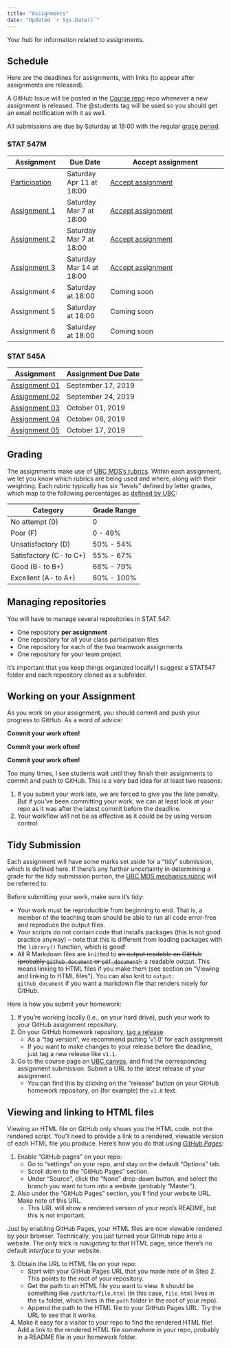 ```yaml
---
title: "Assignments"
date: "Updated `r Sys.Date()`"
---
```


Your hub for information related to assignments. 

## Schedule

Here are the deadlines for assignments, with links (to appear after assignments are released).

A GitHub Issue will be posted in the [Course repo](https://github.com/STAT547-UBC-2019-20/Discussions) repo whenever a new assignment is released. The @students tag will be used so you should get an email notification with it as well.

All submissions are due by Saturday at 18:00 with the regular [grace period](https://stat545.stat.ubc.ca/policies/).

### STAT 547M

| Assignment  | Due Date | Accept assignment  |
|-------------|----------| ---------------------------|
| [Participation](participation/) | Saturday Apr 11 at 18:00 | [Accept assignment](https://classroom.github.com/a/uYT4-Doe) |
| [Assignment 1](/evaluation/assignment_01/assignment_01) | Saturday Mar 7 at 18:00 | [Accept assignment](https://classroom.github.com/a/b3vITuTN)|
| [Assignment 2](/evaluation/assignment_02/assignment_02) | Saturday Mar 7 at 18:00 | [Accept assignment](https://classroom.github.com/a/hTfSIzg6)|
| [Assignment 3](/evaluation/assignment_03/assignment_03) | Saturday Mar 14 at 18:00 | [Accept assignment](https://classroom.github.com/a/5OgwN-FJ)|
| Assignment 4 <!--](/evaluation/assignment_04)--> | Saturday at 18:00 | Coming soon <!-- [Not Available]() -->|
| Assignment 5 <!--](/evaluation/assignment_05)--> | Saturday at 18:00 | Coming soon <!-- [Not Available]() -->|
| Assignment 6 <!--](/evaluation/assignment_06)--> | Saturday at 18:00 | Coming soon <!-- [Not Available]() -->|

### STAT 545A

| Assignment  | Assignment Due Date |
|-------------|---------------------|
| [Assignment 01](/evaluation/hw01/hw01) | September 17, 2019  |
| [Assignment 02](/evaluation/hw02/hw02) | September 24, 2019  |
| [Assignment 03](/evaluation/hw03/hw03) | October 01, 2019    |
| [Assignment 04](/evaluation/hw04/hw04) | October 08, 2019    |
| [Assignment 05](/evaluation/hw05/hw05) | October 17, 2019    |

## Grading

The assignments make use of [UBC MDS's rubrics](https://github.com/UBC-MDS/public/tree/master/rubric). Within each assignment, we let you know which rubrics are being used and where, along with their weighting. Each rubric typically has six "levels" defined by letter grades, which map to the following percentages as [defined by UBC](http://www.calendar.ubc.ca/Vancouver/index.cfm?tree=3,42,96,0):

| Category | Grade Range |
|----------|-------------|
| No attempt (0)          | 0 |
| Poor (F)                | 0 - 49% |
| Unsatisfactory (D)      | 50% - 54% |
| Satisfactory (C- to C+) | 55% - 67% |
| Good (B- to B+)         | 68% - 79% |
| Excellent (A- to A+)    | 80% - 100% |

## Managing repositories

You will have to manage several repositories in STAT 547:

- One repository **per assignment**
- One repository for all your class participation files
- One repository for each of the two teamwork assignments
- One repository for your team project

It's important that you keep things organized locally!
I suggest a STAT547 folder and each repository cloned as a subfolder.

## Working on your Assignment

As you work on your assignment, you should commit and push your progress to GitHub. As a word of advice:

**Commit your work often!**

**Commit your work often!**

**Commit your work often!**

Too many times, I see students wait until they finish their assignments to commit and push to GitHub. This is a very bad idea for at least two reasons:

1. If you submit your work late, we are forced to give you the late penalty. But if you've been committing your work, we can at least look at your repo as it was after the latest commit before the deadline.
2. Your workflow will not be as effective as it could be by using version control.

## Tidy Submission

Each assignment will have some marks set aside for a "tidy" submission, which is defined here. If there's any further uncertainty in determining a grade for the tidy submission portion, the [UBC MDS mechanics rubric](https://github.com/UBC-MDS/public/blob/master/rubric/rubric_mech.md) will be referred to.

Before submitting your work, make sure it's tidy:

- Your work must be reproducible from beginning to end. That is, a member of the teaching team should be able to run all code error-free and reproduce the output files. 
- Your scripts do not contain code that installs packages (this is not good practice anyway) – note that this is different from loading packages with the `library()` function, which is good!
- All R Markdown files are `knit`ted to ~~an output readable on GitHub (probably `github_document` or `pdf_document`).~~ a readable output. This means linking to HTML files if you make them (see section on "Viewing and linking to HTML files"). You can also knit to `output: github_document` if you want a markdown file that renders nicely for GitHub.

Here is how you submit your homework:

1. If you're working locally (i.e., on your hard drive), push your work to your GitHub assignment repository.
2. On your GitHub homework repository, [tag a release](https://help.github.com/articles/creating-releases/).
	- As a "tag version", we recommend putting 'v1.0' for each assignment
	- If you want to make changes to your release before the deadline, just tag a new release like `v1.1`.
3. Go to the course page on [UBC canvas](https://canvas.ubc.ca), and find the corresponding assignment submission. Submit a URL to the latest release of your assignment. 
	- You can find this by clicking on the "release" button on your GitHub homework repository, on (for example) the `v1.0` text. 

## Viewing and linking to HTML files

Viewing an HTML file on GitHub only shows you the HTML code, not the rendered script. You'll need to provide a link to a rendered, viewable version of each HTML file you produce. Here's how you do that using [_GitHub Pages_](https://pages.github.com/):

1. Enable "GitHub pages" on your repo:
    - Go to "settings" on your repo, and stay on the default "Options" tab.
    - Scroll down to the "GitHub Pages" section.
    - Under "Source", click the "None" drop-down button, and select the branch you want to turn into a website (probably "Master").
2. Also under the "GitHub Pages" section, you'll find your website URL. Make note of this URL.
	- This URL will show a rendered version of your repo's README, but this is not important.

Just by enabling GitHub Pages, your HTML files are now viewable rendered by your browser. Technically, you just turned your GitHub repo into a website. The only trick is _navigating_ to that HTML page, since there's no default _interface_ to your website.

3. Obtain the URL to  HTML file on your repo:
    - Start with your GitHub Pages URL that you made note of in Step 2. This points to the root of your repository. 
    - Get the path to an HTML file you want to view. It should be something like `/path/to/file.html` (in this case, `file.html` lives in the `to` folder, which lives in the `path` folder in the root of your repo). 
    - Append the path to the HTML file to your GitHub Pages URL. Try the URL to see that it works.
4. Make it easy for a visitor to your repo to find the rendered HTML file! Add a link to the rendered HTML file somewhere in your repo, probably in a README file in your homework folder.
